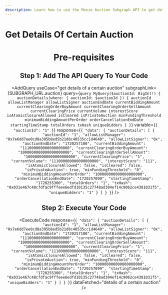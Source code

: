 ```yaml
---
description: Learn how to use the Moxie Auction Subgraph API to get details of a certain auction.
---
```



# Get Details Of Certain Auction

<Header
  useCase="get details of a certain auction"
  apiName="Moxie Auction Subgraph"
/>

# Pre-requisites

<Prerequisites apiName="Moxie Auction Subgraph" />

## Step 1: Add The API Query To Your Code

<AddQuery
  useCase="get details of a certain auction"
  subgraphLink={SUBGRAPH_URL.auction}
  query={`query MyQuery($auctionId: BigInt!) {
  auctionDetails(where: { auctionId: $auctionId }) {
    auctionId
    allowListManager
    allowListSigner
    auctionEndDate
    currentBiddingAmount
    currentClearingOrderBuyAmount
    currentClearingOrderSellAmount
    currentClearingPrice
    currentVolume
    interestScore
    isAtomicClosureAllowed
    isCleared
    isPrivateAuction
    minFundingThreshold
    minimumBiddingAmountPerOrder
    orderCancellationEndDate
    startingTimeStamp
    totalOrders
    txHash
    uniqueBidders
  }
}`}
  variable={`{
  "auctionId": "1"
}`}
  response={`{
  "data": {
    "auctionDetails": [
      {
        "auctionId": "1",
        "allowListManager": "0x7e6dd7ee0cd8a395b8ed5b21d8c40535cc1d4640",
        "allowListSigner": "0x",
        "auctionEndDate": "1720257100",
        "currentBiddingAmount": "111000000000000000000",
        "currentClearingOrderBuyAmount": "1000000000000000000000",
        "currentClearingOrderSellAmount": "1000000000000000000000",
        "currentClearingPrice": "1",
        "currentVolume": "111000000000000000000",
        "interestScore": "111",
        "isAtomicClosureAllowed": false,
        "isCleared": false,
        "isPrivateAuction": true,
        "minFundingThreshold": "0",
        "minimumBiddingAmountPerOrder": "100000000000000000000",
        "orderCancellationEndDate": "1720257099",
        "startingTimeStamp": "1720255300",
        "totalOrders": "1",
        "txHash": "0x031e467c48cfdfac9fffeee6edfd10135c27748ad304ef14c9062ce4381031f5",
        "uniqueBidders": "1"
      }
    ]
  }
}`}
/>

## Step 2: Execute Your Code

<ExecuteCode
  response={`{
  "data": {
    "auctionDetails": [
      {
        "auctionId": "1",
        "allowListManager": "0x7e6dd7ee0cd8a395b8ed5b21d8c40535cc1d4640",
        "allowListSigner": "0x",
        "auctionEndDate": "1720257100",
        "currentBiddingAmount": "111000000000000000000",
        "currentClearingOrderBuyAmount": "1000000000000000000000",
        "currentClearingOrderSellAmount": "1000000000000000000000",
        "currentClearingPrice": "1",
        "currentVolume": "111000000000000000000",
        "interestScore": "111",
        "isAtomicClosureAllowed": false,
        "isCleared": false,
        "isPrivateAuction": true,
        "minFundingThreshold": "0",
        "minimumBiddingAmountPerOrder": "100000000000000000000",
        "orderCancellationEndDate": "1720257099",
        "startingTimeStamp": "1720255300",
        "totalOrders": "1",
        "txHash": "0x031e467c48cfdfac9fffeee6edfd10135c27748ad304ef14c9062ce4381031f5",
        "uniqueBidders": "1"
      }
    ]
  }
}`}
  dataFetched="details of a certain auction"
/>

<DeveloperSupport />
